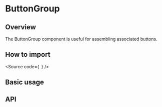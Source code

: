 
<Meta of={Stories} />

# ButtonGroup

## Overview

The ButtonGroup component is useful for assembling associated buttons.

## How to import

<Source
  code={`
`}
/>

## Basic usage

<Canvas of={Stories.Base} />

## API

<ArgTypes of={Stories} />

